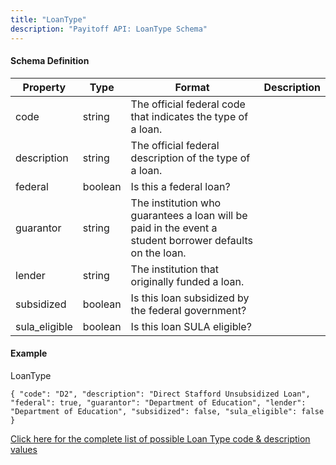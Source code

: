 ```yaml
---
title: "LoanType"
description: "Payitoff API: LoanType Schema"
---
```


#### Schema Definition

| Property       | Type    | Format                                                                                                   | Description |
| -------------- | ------- | -------------------------------------------------------------------------------------------------------- | ----------- |
| code           | string  | The official federal code that indicates the type of a loan.                                             |             |
| description    | string  | The official federal description of the type of a loan.                                                  |             |
| federal        | boolean | Is this a federal loan?                                                                                  |             |
| guarantor      | string  | The institution who guarantees a loan will be paid in the event a student borrower defaults on the loan. |             |
| lender         | string  | The institution that originally funded a loan.                                                           |             |
| subsidized     | boolean | Is this loan subsidized by the federal government?                                                       |             |
| sula\_eligible | boolean | Is this loan SULA eligible?                                                                              |             |

#### Example

LoanType

`{
  "code": "D2",
  "description": "Direct Stafford Unsubsidized Loan",
  "federal": true,
  "guarantor": "Department of Education",
  "lender": "Department of Education",
  "subsidized": false,
  "sula_eligible": false
}
`

[Click here for the complete list of possible Loan Type code & description values](/docs/loan-types)